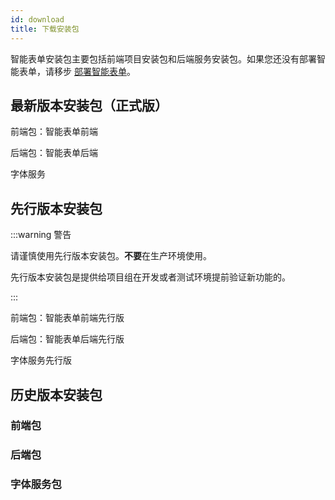```yaml
---
id: download
title: 下载安装包
---
```



智能表单安装包主要包括前端项目安装包和后端服务安装包。如果您还没有部署智能表单，请移步 [部署智能表单](./deployment.mdx)。

## 最新版本安装包（正式版）

前端包：<BundleLink type="frontend">智能表单前端</BundleLink>

后端包：<BundleLink type="backend">智能表单后端</BundleLink>

<FontBundleLink>字体服务</FontBundleLink>

## 先行版本安装包

:::warning 警告

请谨慎使用先行版本安装包。**不要**在生产环境使用。

先行版本安装包是提供给项目组在开发或者测试环境提前验证新功能的。

:::

前端包：<BundleLink type="frontend" isAlpha>智能表单前端先行版</BundleLink>

后端包：<BundleLink type="backend" isAlpha>智能表单后端先行版</BundleLink>

<FontBundleLink isAlpha>字体服务先行版</FontBundleLink>

## 历史版本安装包

### 前端包

<HistoryBundleList type="frontend" />

### 后端包

<HistoryBundleList type="backend" />

### 字体服务包

<HistoryBundleList type="font" />

